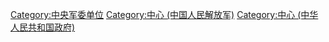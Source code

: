 [[Category:中央军委单位|Category:中央军委单位]]
[[Category:中心_(中国人民解放军)|Category:中心 (中国人民解放军)]]
[[Category:中心_(中华人民共和国政府)|Category:中心 (中华人民共和国政府)]]